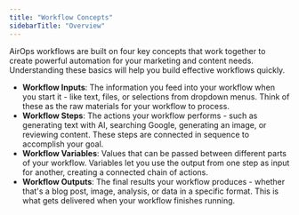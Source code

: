 ```yaml
---
title: "Workflow Concepts"
sidebarTitle: "Overview"
---
```


AirOps workflows are built on four key concepts that work together to create powerful automation for your marketing and content needs. Understanding these basics will help you build effective workflows quickly.

- **Workflow Inputs**: The information you feed into your workflow when you start it - like text, files, or selections from dropdown menus. Think of these as the raw materials for your workflow to process.
- **Workflow Steps**: The actions your workflow performs - such as generating text with AI, searching Google, generating an image, or reviewing content. These steps are connected in sequence to accomplish your goal.
- **Workflow Variables**: Values that can be passed between different parts of your workflow. Variables let you use the output from one step as input for another, creating a connected chain of actions.
- **Workflow Outputs**: The final results your workflow produces - whether that's a blog post, image, analysis, or data in a specific format. This is what gets delivered when your workflow finishes running.

<Columns cols={2}>  
<Card title="Workflow Inputs" img="/images/building-workflows/workflow-inputs.png" href="/building-workflows/workflow-concepts/application-inputs" />
<Card title="Workflow Outputs" img="/images/building-workflows/workflow-outputs.png" href="/building-workflows/workflow-concepts/workflow-outputs" />
<Card title="Workflow Steps" img="/images/building-workflows/workflow-steps.png" href="/building-workflows/workflow-steps" />
<Card title="Workflow Variables" img="/images/building-workflows/workflow-variables.png" href="/building-workflows/workflow-concepts/variable-referencing"  />
</Columns>
